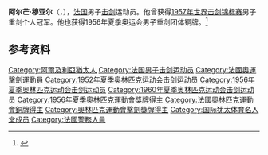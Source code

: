 {{NoteTA|G1=Sports}}
'''阿尔芒·穆亚尔'''（{{lang-fr|Armand Mouyal}}，{{bd|1925年|10月13日|1988年|7月15日|}}），[[法国|法国]]男子[[击剑|击剑]]运动员。他曾获得[[1957年世界击剑锦标赛|1957年世界击剑锦标赛]]男子重剑个人冠军。他也获得1956年夏季奥运会男子重剑团体铜牌。<ref>{{Cite web|title=Armand MOUYAL|url=https://www.olympic.org/armand-mouyal|accessdate=2021-03-13|date=2021-03-13|work=International Olympic Committee|language=en}}</ref>

== 参考资料 ==
{{reflist}}

{{世界击剑锦标赛男子重剑个人冠军}}

{{Authority control}}
{{DEFAULTSORT:Armand Mouyal}}
[[Category:阿爾及利亞猶太人|Category:阿爾及利亞猶太人]]
[[Category:法国男子击剑运动员|Category:法国男子击剑运动员]]
[[Category:法國奧運擊劍運動員|Category:法國奧運擊劍運動員]]
[[Category:1952年夏季奥林匹克运动会击剑运动员|Category:1952年夏季奥林匹克运动会击剑运动员]]
[[Category:1956年夏季奥林匹克运动会击剑运动员|Category:1956年夏季奥林匹克运动会击剑运动员]]
[[Category:1960年夏季奥林匹克运动会击剑运动员|Category:1960年夏季奥林匹克运动会击剑运动员]]
[[Category:1956年夏季奧林匹克運動會獎牌得主|Category:1956年夏季奧林匹克運動會獎牌得主]]
[[Category:法國奧林匹克運動會銅牌得主|Category:法國奧林匹克運動會銅牌得主]]
[[Category:奧林匹克運動會擊劍獎牌得主|Category:奧林匹克運動會擊劍獎牌得主]]
[[Category:国际犹太体育名人堂成员|Category:国际犹太体育名人堂成员]]
[[Category:法國警務人員|Category:法國警務人員]]